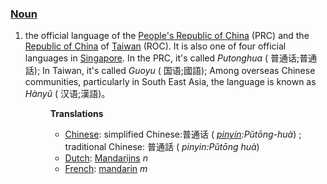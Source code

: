 ===[[Noun]]===

# the official language of the [[People's Republic of China]] (PRC) and the [[Republic of China]] of [[Taiwan]] (ROC). It is also one of four official languages in [[Singapore]]. In the PRC, it's called ''Putonghua'' ( 普通话;普通話); In Taiwan, it's called ''Guoyu'' ( 国语;國語); Among overseas Chinese communities, particularly in South East Asia, the language is known as ''Hànyǔ'' ( 汉语;漢語)。
#:
#:'''Translations'''
#:*[[Chinese]]: simplified Chinese:普通话 ( ''[[pinyin]]:Pǔtōng-huà'') ; traditional Chinese: 普通話 ( ''pinyin:Pǔtōng huà'')
#:*[[Dutch]]: [[Mandarijns]] ''n''
#:*[[French]]: [[mandarin]] ''m''